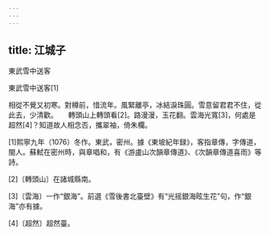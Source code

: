 ```yaml
---
---
---
```

title: 江城子
---




東武雪中送客

東武雪中送客[1]





相從不覺又初寒。對樽前，惜流年。風緊離亭，冰結淚珠圓。雪意留君君不住，從此去，少清歡。　　轉頭山上轉頭看[2]。路漫漫，玉花翻。雲海光寬[3]，何處是超然[4]？知道故人相念否，攜翠袖，倚朱欄。

[1]熙寧九年（1076）冬作。東武，密州。據《東坡紀年録》，客指章傳，字傳道，閩人。蘇軾在密州時，與章唱和，有《游盧山次韻章傳道》、《次韻章傳道喜雨》等詩。

[2]〔轉頭山〕在諸城縣南。

[3]〔雲海〕一作“銀海”。前選《雪後書北臺壁》有“光摇銀海眩生花”句，作“銀海”亦有據。

[4]〔超然〕超然臺。